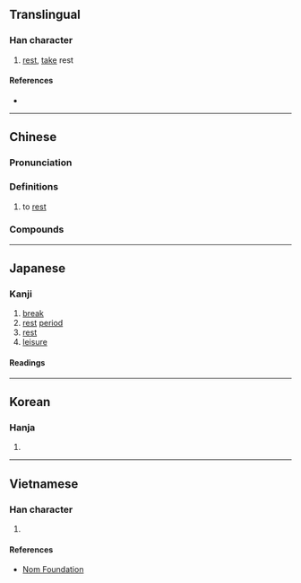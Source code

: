 {{also|憇}}
{{character info}}
==Translingual==

===Han character===
{{Han char|rn=61|rad=心|as=12|sn=16|four=24337|canj=HUP,XHUP|ids=⿱⿰舌自心}}

# [[rest]], [[take]] rest

====References====
* {{Han ref|kx=0403.260|dkj=11246|dj=0743.280|hdz=42350.110|uh=61A9|ud=25001|bh=BECD|bd=48845}}

----

==Chinese==
{{zh-forms}}

===Pronunciation===
{{zh-pron
|m=qì
|c=hei3
|mc=y
|oc=y
|ma=
|cat=v
}}

===Definitions===
{{zh-hanzi}}

# {{lb|zh|literary}} to [[rest]]
#: {{zh-x|小憩|to rest for a bit; to take a breather}}

===Compounds===
{{zh-der|休憩|小憩|少憩|憩室|憩息|流憩|遊憩}}

----

==Japanese==

===Kanji===
{{ja-kanji|grade=c|rs=心12}}

# [[break]]
# [[rest]] [[period]]
# [[rest]]
# [[leisure]]

====Readings====
{{ja-readings
|goon=かい
|kanon=けい
|kun=いこ-い, いこ-う
}}

----

==Korean==

===Hanja===
{{ko-hanja|hangeul=게|eumhun=|rv=ge|mr=ke|y=key}}

# {{rfdef|ko|sort=心12}}

----

==Vietnamese==

===Han character===
{{vi-hantu|[[khệ]], [[khị]]|rs=心12}}

# {{rfdef|vi|sort=心12}}

====References====
* [http://nomfoundation.org/common/nom_details.php?codepoint=61a9 Nom Foundation]